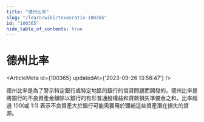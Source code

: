 ```yaml
---
title: "德州比率"
slug: "/learn/wiki/texasratio-100365"
id: "100365"
hide_table_of_contents: true
---
```



# 德州比率

<ArticleMeta id={100365} updatedAt={'2023-09-26 13:58:47'} />
<div className='border-solid border-b border-t-0 my-4 border-[var(--ifm-color-gray-300)]' />

德州比率是為了警示特定銀行或特定地區的銀行的信貸問題而開發的。德州比率是將銀行的不良資產金額除以銀行的有形普通股權益和貸款損失準備金之和。比率超過 100(或 1:1) 表示不良資產大於銀行可能需要用於彌補這些資產潛在損失的資源。
